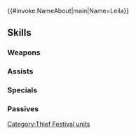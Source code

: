 {{#invoke:NameAbout|main|Name=Leila}}{{HeroPage Tabs}}
{{Hero Infobox
|Name=Leila
|Title=Keen Lookout
|WeaponType=Red Tome
|MoveType=Flying
|Origin=Fire Emblem: The Blazing Blade
|Gender=Female
|actorEN=Rebeka Thomas
|actorJP=日笠陽子
|artist=あっか
|additionDate=August 8, 2022
|releaseDate=August 9, 2022
|cv1=6
|cv2=300210
|TagID=怪盗レイラ
|InternalID=836
|Properties=special
|description=A spy in service to House Ostia forgoing her usual attire to join in on the thieving action. Appears in Fire Emblem: The Blazing Blade.
}}
{{Stats Page
|Lv1HP=18|Lv1ATK=8|Lv1SPD=13|Lv1DEF=3|Lv1RES=6
|GRHP=50|GRATK=70|GRSPD=70|GRDEF=40|GRRES=45
}}
==Skills==
===Weapons===
{{Weapons Table
|weapon1=Flux
|weapon1Default=1
|weapon1Unlock=1
|weapon2=Ruin
|weapon2Default=2
|weapon2Unlock=2
|weapon3=Fenrir
|weapon3Default=4
|weapon3Unlock=3
|weapon4=Soothing Scent
|weapon4Default=5
|weapon4Unlock=5
}}
===Assists===
{{Assists Table}}
===Specials===
{{Specials Table
|special1=New Moon
|special1Default=4
|special1Unlock=3
|special2=Moonbow
|special2Unlock=4
}}
===Passives===
{{Passives Table
|passiveA1=Darting Blow 1
|passiveA2=Swift Sparrow 1
|passiveA3=Swift Sparrow 2
|passiveA4=Swift Sparrow 3
|passiveA1Unlock=2
|passiveA2Unlock=3
|passiveA3Unlock=4
|passiveA4Unlock=5
|passiveC1=Res Smoke 1
|passiveC2=Res Smoke 2
|passiveC3=Res Smoke 3
|passiveC4=Def/Res Smoke 3
|passiveC1Unlock=2
|passiveC2Unlock=3
|passiveC3Unlock=4
|passiveC4Unlock=5
}}
{{Heroes Navbox}}
[[Category:Thief Festival units]]